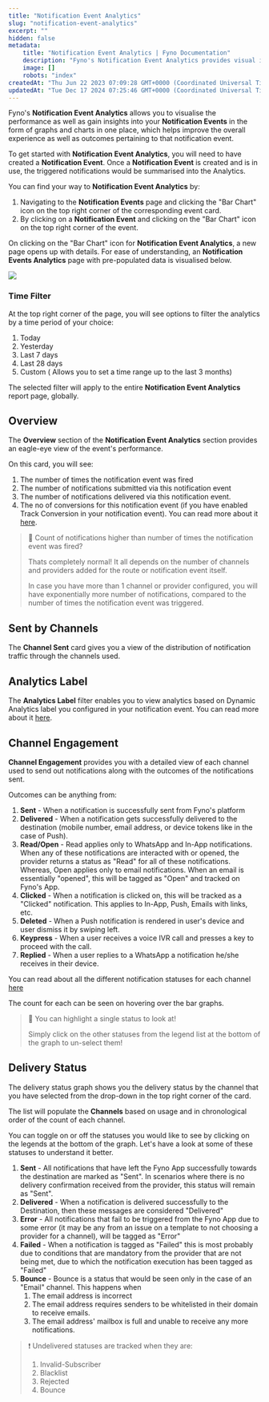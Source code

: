 ```yaml
---
title: "Notification Event Analytics"
slug: "notification-event-analytics"
excerpt: ""
hidden: false
metadata:
    title: "Notification Event Analytics | Fyno Documentation"
    description: "Fyno's Notification Event Analytics provides visual insights into the performance of notification events through graphs and charts It will help you to optimise your communication strategy to improve your deliverability"
    image: []
    robots: "index"
createdAt: "Thu Jun 22 2023 07:09:28 GMT+0000 (Coordinated Universal Time)"
updatedAt: "Tue Dec 17 2024 07:25:46 GMT+0000 (Coordinated Universal Time)"
---
```


Fyno's **Notification Event Analytics** allows you to visualise the performance as well as gain insights into your **Notification Events** in the form of graphs and charts in one place, which helps improve the overall experience as well as outcomes pertaining to that notification event.

To get started with **Notification Event Analytics**, you will need to have created a **Notification Event**. Once a **Notification Event** is created and is in use, the triggered notifications would be summarised into the Analytics.

You can find your way to **Notification Event Analytics** by:

1. Navigating to the **Notification Events** page and clicking the "Bar Chart" icon on the top right corner of the corresponding event card.
2. By clicking on a **Notification Event** and clicking on the "Bar Chart" icon on the top right corner of the event.

On clicking on the "Bar Chart" icon for **Notification Event Analytics**, a new page opens up with details. For ease of understanding, an **Notification Events Analytics** page with pre-populated data is visualised below.

![](https://files.readme.io/2eb668e7b012812aefe48c6287bb25291e1162ca77e2a287a4c9d337ba7233c8-Screenshot_2024-12-17_at_12.50.28_PM.png)

### Time Filter

At the top right corner of the page, you will see options to filter the analytics by a time period of your choice:

1. Today
2. Yesterday
3. Last 7 days
4. Last 28 days
5. Custom ( Allows you to set a time range up to the last 3 months)

The selected filter will apply to the entire **Notification Event Analytics** report page, globally.

## Overview

The **Overview** section of the **Notification Event Analytics** section provides an eagle-eye view of the event's performance.

On this card, you will see:

1. The number of times the notification event was fired
2. The number of notifications submitted via this notification event
3. The number of notifications delivered via this notification event.
4. The no of conversions for this notification event (if you have enabled Track Conversion in your notification event). You can read more about it [here](https://docs.fyno.io/docs/event-creation#4-track-conversion-optional).

> 🤔 Count of notifications higher than number of times the notification event was fired?
>
> Thats completely normal! It all depends on the number of channels and providers added for the route or notification event itself.
>
> In case you have more than 1 channel or provider configured, you will have exponentially more number of notifications, compared to the number of times the notification event was triggered.

## Sent by Channels

The **Channel Sent** card gives you a view of the distribution of notification traffic through the channels used.

## Analytics Label

The **Analytics Label** filter enables you to view analytics based on Dynamic Analytics label you configured in your notification event. You can read more about it [here](https://docs.fyno.io/docs/event-creation#3-analytics-label-optional).

## Channel Engagement

**Channel Engagement** provides you with a detailed view of each channel used to send out notifications along with the outcomes of the notifications sent.

Outcomes can be anything from:

1. **Sent** - When a notification is successfully sent from Fyno's platform
2. **Delivered** - When a notification gets successfully delivered to the destination (mobile number, email address, or device tokens like in the case of Push).
3. **Read/Open** - Read applies only to WhatsApp and In-App notifications. When any of these notifications are interacted with or opened, the provider returns a status as "Read" for all of these notifications. Whereas, Open applies only to email notifications. When an email is essentially "opened", this will be tagged as "Open" and tracked on Fyno's App.
4. **Clicked** - When a notification is clicked on, this will be tracked as a "Clicked" notification. This applies to In-App, Push, Emails with links, etc.
5. **Deleted** - When a Push notification is rendered in user's device and user dismiss it by swiping left.
6. **Keypress** - When a user receives a voice IVR call and presses a key to proceed with the call.
7. **Replied** - When a user replies to a WhatsApp a notification he/she receives in their device.

You can read about all the different notification statuses for each channel [here](https://docs.fyno.io/docs/notification-status)

The count for each can be seen on hovering over the bar graphs.

> 📘 You can highlight a single status to look at!
>
> Simply click on the other statuses from the legend list at the bottom of the graph to un-select them!

## Delivery Status

The delivery status graph shows you the delivery status by the channel that you have selected from the drop-down in the top right corner of the card.

The list will populate the **Channels** based on usage and in chronological order of the count of each channel.

You can toggle on or off the statuses you would like to see by clicking on the legends at the bottom of the graph. Let's have a look at some of these statuses to understand it better.

1. **Sent** - All notifications that have left the Fyno App successfully towards the destination are marked as "Sent". In scenarios where there is no delivery confirmation received from the provider, this status will remain as "Sent".
2. **Delivered** - When a notification is delivered successfully to the Destination, then these messages are considered "Delivered"
3. **Error** - All notifications that fail to be triggered from the Fyno App due to some error (it may be any from an issue on a template to not choosing a provider for a channel), will be tagged as "Error"
4. **Failed** - When a notification is tagged as "Failed" this is most probably due to conditions that are mandatory from the provider that are not being met, due to which the notification execution has been tagged as "Failed"
5. **Bounce** - Bounce is a status that would be seen only in the case of an "Email" channel. This happens when
    1. The email address is incorrect
    2. The email address requires senders to be whitelisted in their domain to receive emails.
    3. The email address' mailbox is full and unable to receive any more notifications.

> ❗️ Undelivered statuses are tracked when they are:
>
> 1. Invalid-Subscriber
> 2. Blacklist
> 3. Rejected
> 4. Bounce
